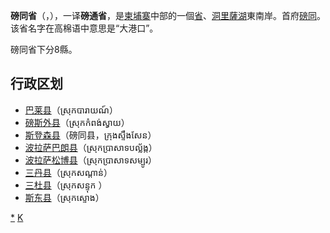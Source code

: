 {{Infobox Cambodian Province|
name = 磅同省|
khmer = ខេត្តកំពង់ធំ|
Provincial Capital = [[磅同|磅同]]|
area = 13,814|
population = 569,060|
population_as_of = 1998|
density = 41.2|
isocode = KH-6|
mapimage = Cambodia Kampong Thom locator map.svg
| leader_party            =
| leader_title            = 省长
| leader_name             = 乌桑安
}}
'''磅同省'''（{{kmr|k=ខេត្តកំពង់ធំ|r=Khêt Kampong Thom}}，{{IPA-km|kʰaet kɑmpɔːŋ tʰom}}），一译'''磅通省'''，是[[柬埔寨|柬埔寨]]中部的一個[[柬埔寨行政區劃|省]]、[[洞里薩湖|洞里薩湖]]東南岸。首府[[磅同|磅同]]。该省名字在高棉语中意思是“大港口”。

磅同省下分8縣。

==行政区划==
*[[巴莱县|巴莱县]]（ស្រុកបារាយណ៍）
*[[磅斯外县|磅斯外县]]（ស្រុកកំពង់ស្វាយ）
*[[斯登森县|斯登森县]]（磅同县，ក្រុងស្ទឹងសែន）
*[[波拉萨巴朗县|波拉萨巴朗县]]（ស្រុកប្រាសាទបល្ល័ង្ក）
*[[波拉萨松博县|波拉萨松博县]]（ស្រុកប្រាសាទសម្បូរ）
*[[三丹县|三丹县]]（ស្រុកសណ្ដាន់）
*[[三杜县|三杜县]]（ស្រុកសន្ទុក ）<!--译名待查-->
*[[斯东县|斯东县]]（ស្រុកស្ទោង）

{{Cambodia}}
{{磅同省行政区划}}
{{Cambodia-stub}}
[[Category:磅同省|*]]
[[Category:柬埔寨省份|K]]